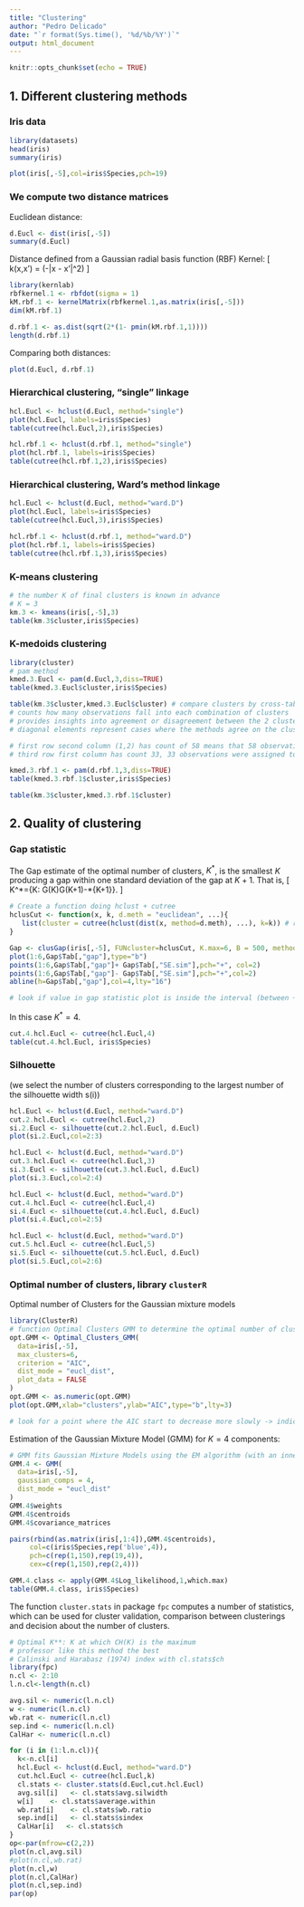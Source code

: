 ```yaml
---
title: "Clustering"
author: "Pedro Delicado"
date: "`r format(Sys.time(), '%d/%b/%Y')`"
output: html_document
---
```


```r
knitr::opts_chunk$set(echo = TRUE)
```

## 1. Different clustering methods

### Iris data

```r
library(datasets)
head(iris)
summary(iris)
```

```r
plot(iris[,-5],col=iris$Species,pch=19)
```

### We compute two distance matrices

Euclidean distance:

```r
d.Eucl <- dist(iris[,-5])
summary(d.Eucl)
```

Distance defined from a Gaussian radial basis function (RBF) Kernel:
\[
k(x,x') = \exp(-\sigma \|x - x'\|^2)
\]

```r
library(kernlab)
rbfkernel.1 <- rbfdot(sigma = 1)
kM.rbf.1 <- kernelMatrix(rbfkernel.1,as.matrix(iris[,-5]))
dim(kM.rbf.1)

d.rbf.1 <- as.dist(sqrt(2*(1- pmin(kM.rbf.1,1))))
length(d.rbf.1)
```

Comparing both distances:

```r
plot(d.Eucl, d.rbf.1)
```

### Hierarchical clustering, "single" linkage

```r
hcl.Eucl <- hclust(d.Eucl, method="single")
plot(hcl.Eucl, labels=iris$Species)
table(cutree(hcl.Eucl,2),iris$Species)
```

```r
hcl.rbf.1 <- hclust(d.rbf.1, method="single")
plot(hcl.rbf.1, labels=iris$Species)
table(cutree(hcl.rbf.1,2),iris$Species)
```

### Hierarchical clustering, Ward's method linkage

```r
hcl.Eucl <- hclust(d.Eucl, method="ward.D")
plot(hcl.Eucl, labels=iris$Species)
table(cutree(hcl.Eucl,3),iris$Species)
```

```r
hcl.rbf.1 <- hclust(d.rbf.1, method="ward.D")
plot(hcl.rbf.1, labels=iris$Species)
table(cutree(hcl.rbf.1,3),iris$Species)
```

### K-means clustering

```r
# the number K of final clusters is known in advance
# K = 3
km.3 <- kmeans(iris[,-5],3)
table(km.3$cluster,iris$Species)
```

### K-medoids clustering

```r
library(cluster)
# pam method
kmed.3.Eucl <- pam(d.Eucl,3,diss=TRUE)
table(kmed.3.Eucl$cluster,iris$Species)
```

```r
table(km.3$cluster,kmed.3.Eucl$cluster) # compare clusters by cross-table
# counts how many observations fall into each combination of clusters
# provides insights into agreement or disagreement between the 2 clustering methods
# diagonal elements represent cases where the methods agree on the cluster, of-diagonal elements represent cases where the methods disagree

# first row second column (1,2) has count of 58 means that 58 observation were assigned to cluster 2 by pam and cluster 17 by the k-means methods
# third row first column has count 33, 33 observations were assigned to cluster 1 by PAM and 38 to cluster 3 by k-means
```

```r
kmed.3.rbf.1 <- pam(d.rbf.1,3,diss=TRUE)
table(kmed.3.rbf.1$cluster,iris$Species)
```

```r
table(km.3$cluster,kmed.3.rbf.1$cluster)
```

## 2. Quality of clustering

### Gap statistic

The Gap estimate of the optimal number of clusters, $K^*$, is the smallest $K$ producing a gap within one standard deviation of the gap at $K + 1$.
That is,
\[
K^\*=\arg\min*{K}\{K: G(K)\ge G(K+1)-\mbox{sd}*{K+1}\}.
\]

```r
# Create a function doing hclust + cutree
hclusCut <- function(x, k, d.meth = "euclidean", ...){
   list(cluster = cutree(hclust(dist(x, method=d.meth), ...), k=k)) # returns partitions
}

Gap <- clusGap(iris[,-5], FUNcluster=hclusCut, K.max=6, B = 500, method="ward.D") # B=number of points used in simulation
plot(1:6,Gap$Tab[,"gap"],type="b")
points(1:6,Gap$Tab[,"gap"]+ Gap$Tab[,"SE.sim"],pch="+", col=2)
points(1:6,Gap$Tab[,"gap"]- Gap$Tab[,"SE.sim"],pch="+",col=2)
abline(h=Gap$Tab[,"gap"],col=4,lty="16")

# look if value in gap statistic plot is inside the interval (between +) -> best number of clusters
```

In this case $K^*=4$.

```r
cut.4.hcl.Eucl <- cutree(hcl.Eucl,4)
table(cut.4.hcl.Eucl, iris$Species)
```

### Silhouette

(we select the number of clusters corresponding to the largest number of the silhouette width s(i))

```r
hcl.Eucl <- hclust(d.Eucl, method="ward.D")
cut.2.hcl.Eucl <- cutree(hcl.Eucl,2)
si.2.Eucl <- silhouette(cut.2.hcl.Eucl, d.Eucl)
plot(si.2.Eucl,col=2:3)
```

```r
hcl.Eucl <- hclust(d.Eucl, method="ward.D")
cut.3.hcl.Eucl <- cutree(hcl.Eucl,3)
si.3.Eucl <- silhouette(cut.3.hcl.Eucl, d.Eucl)
plot(si.3.Eucl,col=2:4)
```

```r
hcl.Eucl <- hclust(d.Eucl, method="ward.D")
cut.4.hcl.Eucl <- cutree(hcl.Eucl,4)
si.4.Eucl <- silhouette(cut.4.hcl.Eucl, d.Eucl)
plot(si.4.Eucl,col=2:5)
```

```r
hcl.Eucl <- hclust(d.Eucl, method="ward.D")
cut.5.hcl.Eucl <- cutree(hcl.Eucl,5)
si.5.Eucl <- silhouette(cut.5.hcl.Eucl, d.Eucl)
plot(si.5.Eucl,col=2:6)
```

### Optimal number of clusters, library `clusterR`

Optimal number of Clusters for the Gaussian mixture models

```r
library(ClusterR)
# function Optimal Clusters GMM to determine the optimal number of clusters in GMM.
opt.GMM <- Optimal_Clusters_GMM(
  data=iris[,-5],
  max_clusters=6,
  criterion = "AIC",
  dist_mode = "eucl_dist",
  plot_data = FALSE
)
opt.GMM <- as.numeric(opt.GMM)
plot(opt.GMM,xlab="clusters",ylab="AIC",type="b",lty=3)

# look for a point where the AIC start to decrease more slowly -> indicates a good trade-off between model complexity and fit
```

Estimation of the Gaussian Mixture Model (GMM) for $K=4$ components:

```r
# GMM fits Gaussian Mixture Models using the EM algorithm (with an inner K-means step)
GMM.4 <- GMM(
  data=iris[,-5],
  gaussian_comps = 4,
  dist_mode = "eucl_dist"
)
GMM.4$weights
GMM.4$centroids
GMM.4$covariance_matrices

pairs(rbind(as.matrix(iris[,1:4]),GMM.4$centroids),
     col=c(iris$Species,rep('blue',4)),
     pch=c(rep(1,150),rep(19,4)),
     cex=c(rep(1,150),rep(2,4)))
```

```r
GMM.4.class <- apply(GMM.4$Log_likelihood,1,which.max)
table(GMM.4.class, iris$Species)
```

The function `cluster.stats` in package `fpc` computes a number of statistics, which can be used for cluster validation, comparison between clusterings and decision about the number of clusters.

```r
# Optimal K**: K at which CH(K) is the maximum
# professor like this method the best
# Calinski and Harabasz (1974) index with cl.stats$ch
library(fpc)
n.cl <- 2:10
l.n.cl<-length(n.cl)

avg.sil <- numeric(l.n.cl)
w <- numeric(l.n.cl)
wb.rat <- numeric(l.n.cl)
sep.ind <- numeric(l.n.cl)
CalHar <- numeric(l.n.cl)

for (i in (1:l.n.cl)){
  k<-n.cl[i]
  hcl.Eucl <- hclust(d.Eucl, method="ward.D")
  cut.hcl.Eucl <- cutree(hcl.Eucl,k)
  cl.stats <- cluster.stats(d.Eucl,cut.hcl.Eucl)
  avg.sil[i]   <- cl.stats$avg.silwidth
  w[i]    <- cl.stats$average.within
  wb.rat[i]    <- cl.stats$wb.ratio
  sep.ind[i]   <- cl.stats$sindex
  CalHar[i]   <- cl.stats$ch
}
op<-par(mfrow=c(2,2))
plot(n.cl,avg.sil)
#plot(n.cl,wb.rat)
plot(n.cl,w)
plot(n.cl,CalHar)
plot(n.cl,sep.ind)
par(op)
```
